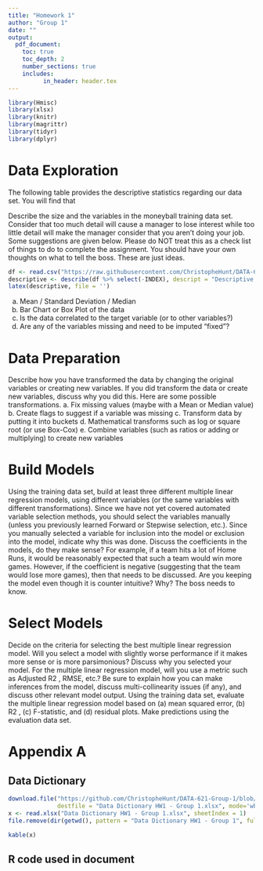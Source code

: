 ```yaml
---
title: "Homework 1"
author: "Group 1"
date: ""
output:
  pdf_document:
    toc: true
    toc_depth: 2
    number_sections: true
    includes:
          in_header: header.tex
---
```


```r
library(Hmisc)
library(xlsx)
library(knitr)
library(magrittr)
library(tidyr)
library(dplyr)
```
# Data Exploration  

The following table provides the descriptive statistics regarding our data set. You will find that 

Describe the size and the variables in the moneyball training data set. Consider that too much detail will cause a
manager to lose interest while too little detail will make the manager consider that you aren't doing your job. Some
suggestions are given below. Please do NOT treat this as a check list of things to do to complete the assignment.
You should have your own thoughts on what to tell the boss. These are just ideas.

```r
df <- read.csv("https://raw.githubusercontent.com/ChristopheHunt/DATA-621-Group-1/master/moneyball-training-data.csv")
descriptive <- describe(df %>% select(-INDEX), descript = "Descriptive Statistics") 
latex(descriptive, file = '')
```

a. Mean / Standard Deviation / Median
b. Bar Chart or Box Plot of the data
c. Is the data correlated to the target variable (or to other variables?)
d. Are any of the variables missing and need to be imputed "fixed"?

\newpage

# Data Preparation  

Describe how you have transformed the data by changing the original variables or creating new variables. If you
did transform the data or create new variables, discuss why you did this. Here are some possible transformations.
a. Fix missing values (maybe with a Mean or Median value)
b. Create flags to suggest if a variable was missing
c. Transform data by putting it into buckets
d. Mathematical transforms such as log or square root (or use Box-Cox)
e. Combine variables (such as ratios or adding or multiplying) to create new variables

\newpage

# Build Models
Using the training data set, build at least three different multiple linear regression models, using different variables
(or the same variables with different transformations). Since we have not yet covered automated variable
selection methods, you should select the variables manually (unless you previously learned Forward or Stepwise
selection, etc.). Since you manually selected a variable for inclusion into the model or exclusion into the model,
indicate why this was done.
Discuss the coefficients in the models, do they make sense? For example, if a team hits a lot of Home Runs, it
would be reasonably expected that such a team would win more games. However, if the coefficient is negative
(suggesting that the team would lose more games), then that needs to be discussed. Are you keeping the model
even though it is counter intuitive? Why? The boss needs to know.

\newpage

# Select Models 
Decide on the criteria for selecting the best multiple linear regression model. Will you select a model with slightly
worse performance if it makes more sense or is more parsimonious? Discuss why you selected your model.
For the multiple linear regression model, will you use a metric such as Adjusted R2
, RMSE, etc.? Be sure to
explain how you can make inferences from the model, discuss multi-collinearity issues (if any), and discuss other
relevant model output. Using the training data set, evaluate the multiple linear regression model based on (a)
mean squared error, (b) R2
, (c) F-statistic, and (d) residual plots. Make predictions using the evaluation data set.

# Appendix A

## Data Dictionary

```r
download.file("https://github.com/ChristopheHunt/DATA-621-Group-1/blob/master/Data%20Dictionary.xlsx?raw=true", 
              destfile = "Data Dictionary HW1 - Group 1.xlsx", mode='wb')
x <- read.xlsx("Data Dictionary HW1 - Group 1.xlsx", sheetIndex = 1)
file.remove(dir(getwd(), pattern = "Data Dictionary HW1 - Group 1", full.names = TRUE))
```
```r
kable(x)
```

## R code used in document
